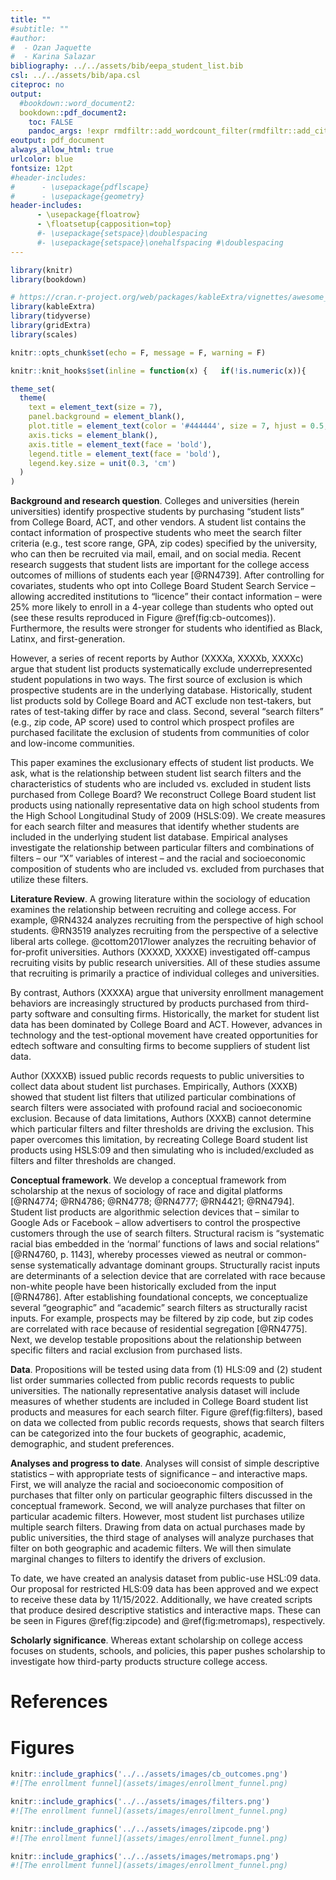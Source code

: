 ```yaml
---
title: ""
#subtitle: ""
#author: 
#  - Ozan Jaquette
#  - Karina Salazar
bibliography: ../../assets/bib/eepa_student_list.bib
csl: ../../assets/bib/apa.csl
citeproc: no
output: 
  #bookdown::word_document2:    
  bookdown::pdf_document2:
    toc: FALSE
    pandoc_args: !expr rmdfiltr::add_wordcount_filter(rmdfiltr::add_citeproc_filter(args = NULL))
eoutput: pdf_document
always_allow_html: true
urlcolor: blue
fontsize: 12pt
#header-includes:
#      - \usepackage{pdflscape}
#      - \usepackage{geometry}
header-includes:
      - \usepackage{floatrow}
      - \floatsetup{capposition=top}
      #- \usepackage{setspace}\doublespacing
      #- \usepackage{setspace}\onehalfspacing #\doublespacing
---
```


```r
library(knitr)
library(bookdown)

# https://cran.r-project.org/web/packages/kableExtra/vignettes/awesome_table_in_pdf.pdf
library(kableExtra)
library(tidyverse)
library(gridExtra)
library(scales)

knitr::opts_chunk$set(echo = F, message = F, warning = F)

knitr::knit_hooks$set(inline = function(x) {   if(!is.numeric(x)){     x   }else{    prettyNum(round(x,2), big.mark=",")    } })

theme_set(
  theme(
    text = element_text(size = 7),
    panel.background = element_blank(),
    plot.title = element_text(color = '#444444', size = 7, hjust = 0.5, face = 'bold'),
    axis.ticks = element_blank(),
    axis.title = element_text(face = 'bold'),
    legend.title = element_text(face = 'bold'),
    legend.key.size = unit(0.3, 'cm')
  )
)
```

<!-- Structurally Racist Inputs in Student List Products -->

**Background and research question**. Colleges and universities (herein universities) identify prospective students by purchasing "student lists" from College Board, ACT, and other vendors. A student list contains the contact information of prospective students who meet the search filter criteria (e.g., test score range, GPA, zip codes) specified by the university, who can then be recruited via mail, email, and on social media. Recent research suggests that student lists are important for the college access outcomes of millions of students each year [@RN4739]. After controlling for covariates, students who opt into College Board Student Search Service -- allowing accredited institutions to "licence" their contact information -- were 25% more likely to enroll in a 4-year college than students who opted out (see these results reproduced in Figure \@ref(fig:cb-outcomes)). Furthermore, the results were stronger for students who identified as Black, Latinx, and first-generation.

However, a series of recent reports by Author (XXXXa, XXXXb, XXXXc) argue that student list products systematically exclude underrepresented student populations in two ways. The first source of exclusion is which prospective students are in the underlying database. Historically, student list products sold by College Board and ACT exclude non test-takers, but rates of test-taking differ by race and class. Second, several "search filters" (e.g., zip code, AP score) used to control which prospect profiles are purchased facilitate the exclusion of students from communities of color and low-income communities. 

This paper examines the exclusionary effects of student list products. We ask, what is the relationship between student list search filters and the characteristics of students who are included vs. excluded in student lists purchased from College Board? We reconstruct College Board student list products using nationally representative data on high school students from the High School Longitudinal Study of 2009 (HSLS:09). We create measures for each search filter and measures that identify whether students are included in the underlying student list database. Empirical analyses investigate the relationship between particular filters and combinations of filters -- our "X" variables of interest -- and the racial and socioeconomic composition of students who are included vs. excluded from purchases that utilize these filters.

**Literature Review**. A growing literature within the sociology of education examines the relationship between recruiting and college access. For example, @RN4324 analyzes recruiting from the perspective of high school students. @RN3519 analyzes recruiting from the perspective of a selective liberal arts college. @cottom2017lower analyzes the recruiting behavior of for-profit universities. Authors (XXXXD, XXXXE) investigated off-campus recruiting visits by public research universities. All of these studies assume that recruiting is primarily a practice of individual colleges and universities. 

By contrast, Authors (XXXXA) argue that university enrollment management behaviors are increasingly structured by products purchased from third-party software and consulting firms. Historically, the market for student list data has been dominated by College Board and ACT. However, advances in technology and the test-optional movement have created opportunities for edtech software and consulting firms to become suppliers of student list data. 

Author (XXXXB) issued public records requests to public universities to collect data about student list purchases. Empirically, Authors (XXXB) showed that student list filters that utilized particular combinations of search filters were associated with profound racial and socioeconomic exclusion. Because of data limitations, Authors (XXXB) cannot determine which particular filters and filter thresholds are driving the exclusion. This paper overcomes this limitation, by recreating College Board student list products using HSLS:09 and then simulating who is included/excluded as filters and filter thresholds are changed.


**Conceptual framework**. We develop a conceptual framework from scholarship at the nexus of sociology of race and digital platforms [@RN4774; @RN4786; @RN4778; @RN4777; @RN4421; @RN4794]. Student list products are algorithmic selection devices that – similar to Google Ads or Facebook – allow advertisers to control the prospective customers through the use of search filters. Structural racism is “systematic racial bias embedded in the ‘normal’ functions of laws and social relations” [@RN4760, p. 1143], whereby processes viewed as neutral or common-sense systematically advantage dominant groups. Structurally racist inputs are determinants of a selection device that are correlated with race because non-white people have been historically excluded from the input [@RN4786]. After establishing foundational concepts, we conceptualize several "geographic" and "academic" search filters as structurally racist inputs. For example, prospects may be filtered by zip code, but zip codes are correlated with race because of residential segregation [@RN4775]. Next, we develop testable propositions about the relationship between specific filters and racial exclusion from purchased lists.

**Data**. Propositions will be tested using data from (1) HLS:09 and (2) student list order summaries collected from public records requests to public universities. The nationally representative analysis dataset will include measures of whether students are included in College Board student list products and measures for each search filter. Figure \@ref(fig:filters), based on data we collected from public records requests, shows that search filters can be categorized into the four buckets of geographic, academic, demographic, and student preferences.

**Analyses and progress to date**. Analyses will consist of simple descriptive statistics -- with appropriate tests of significance -- and interactive maps. First, we will analyze the racial and socioeconomic composition of purchases that filter only on particular geographic filters discussed in the conceptual framework. Second, we will analyze purchases that filter on particular academic filters. However, most student list purchases utilize multiple search filters. Drawing from data on actual purchases made by public universities, the third stage of analyses will analyze purchases that filter on both geographic and academic filters. We will then simulate marginal changes to filters to identify the drivers of exclusion.

To date, we have created an analysis dataset from public-use HSL:09 data. Our proposal for restricted HLS:09 data has been approved and we expect to receive these data by 11/15/2022. Additionally, we have created scripts that produce desired descriptive statistics and interactive maps. These can be seen in Figures \@ref(fig:zipcode) and \@ref(fig:metromaps), respectively.

**Scholarly significance**. Whereas extant scholarship on college access focuses on students, schools, and policies, this paper pushes scholarship to investigate how third-party products structure college access.

<!-- Third, we contribute empirical analyses to the nascent "platform studies in education" literature [@RN4843; @RN4847; @RN4827; @RN4815]. -->



\pagebreak

<!-- \pagebreak -->



# References

<div id="refs"></div>

\pagebreak


# Figures


```r
knitr::include_graphics('../../assets/images/cb_outcomes.png')
#![The enrollment funnel](assets/images/enrollment_funnel.png)
```

```r
knitr::include_graphics('../../assets/images/filters.png')
#![The enrollment funnel](assets/images/enrollment_funnel.png)
```


```r
knitr::include_graphics('../../assets/images/zipcode.png')
#![The enrollment funnel](assets/images/enrollment_funnel.png)
```

```r
knitr::include_graphics('../../assets/images/metromaps.png')
#![The enrollment funnel](assets/images/enrollment_funnel.png)
```





